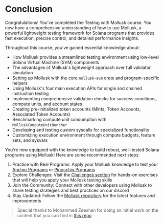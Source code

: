 
# Conclusion

Congratulations! You've completed the Testing with Mollusk course. You now have a comprehensive understanding of how to use Mollusk, a powerful lightweight testing framework for Solana programs that provides fast execution, precise control, and detailed performance insights.

<ArticleSection name="What you've learned" id="what-you-learned" level="h2" />

Throughout this course, you've gained essential knowledge about:
- How Mollusk provides a streamlined testing environment using low-level Solana Virtual Machine (SVM) components
- The advantages of Mollusk's lightweight approach over full validator simulation
- Setting up Mollusk with the core `mollusk-svm` crate and program-specific helpers
- Using Mollusk's four main execution APIs for single and chained instruction testing
- Implementing comprehensive validation checks for success conditions, compute units, and account states
- Creating pre-initialized token accounts (Mints, Token Accounts, Associated Token Accounts)
- Benchmarking compute unit consumption with `MolluskComputeUnitBencher`
- Developing and testing custom syscalls for specialized functionality
- Customizing execution environment through compute budgets, feature sets, and sysvars

<ArticleSection name="Next Steps" id="next-steps" level="h2" />

You're now equipped with the knowledge to build robust, well-tested Solana programs using Mollusk! Here are some recommended next steps:
1. Practice with Real Programs: Apply your Mollusk knowledge to test your [Anchor Programs](/zh-CN/courses/anchor-for-dummies/testing-your-program#mollusk-tests) or [Pinocchio Programs](/zh-CN/courses/introduction-to-pinocchio/testing-your-program#mollusk-tests)
2. Explore Challenges: Visit the [Challenges section](/zh-CN/challenges) for hands-on exercises that will help you apply your Mollusk testing skills
3. Join the Community: Connect with other developers using Mollusk to share testing strategies and best practices on our discord
4. Stay Updated: Follow the [Mollusk repository](https://github.com/anza-xyz/mollusk) for the latest features and improvements

> Special thanks to Mohammed Zeeshan for doing an initial work on the content that you can find in [this repo](https://github.com/alizeeshan1234/mollusk_testing)